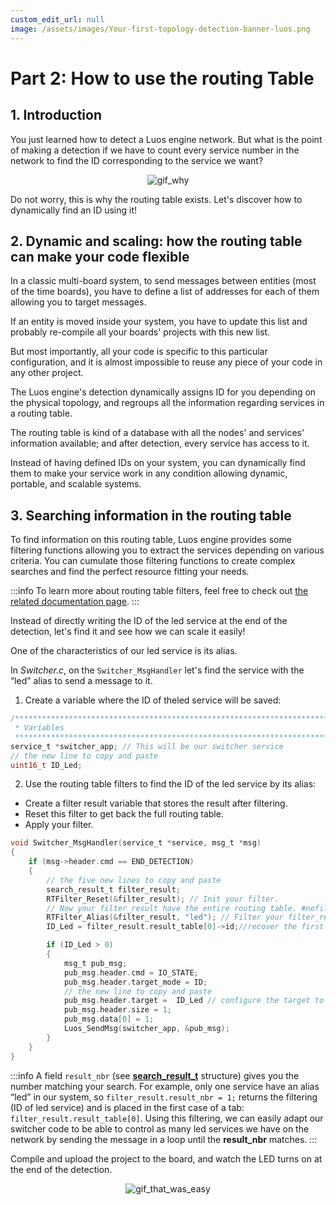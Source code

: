 ```yaml
---
custom_edit_url: null
image: /assets/images/Your-first-topology-detection-banner-luos.png
---
```



# Part 2: How to use the routing Table

## 1. Introduction

You just learned how to detect a Luos engine network. But what is the point of making a detection if we have to count every service number in the network to find the ID corresponding to the service we want?

<div align="center">
  <Image
    src="https://media.giphy.com/media/z1GQ9t8FxipnG/giphy-downsized-large.gif"
    className="gif_tutorial"
    alt="gif_why"
  />
</div>

Do not worry, this is why the routing table exists.
Let's discover how to dynamically find an ID using it!

## 2. Dynamic and scaling: how the routing table can make your code flexible

In a classic multi-board system, to send messages between entities (most of the time boards), you have to define a list of addresses for each of them allowing you to target messages.

If an entity is moved inside your system, you have to update this list and probably re-compile all your boards' projects with this new list.

But most importantly, all your code is specific to this particular configuration, and it is almost impossible to reuse any piece of your code in any other project.

The Luos engine's detection dynamically assigns ID for you depending on the physical topology, and regroups all the information regarding services in a routing table.

The routing table is kind of a database with all the nodes' and services' information available; and after detection, every service has access to it.

Instead of having defined IDs on your system, you can dynamically find them to make your service work in any condition allowing dynamic, portable, and scalable systems.

## 3. Searching information in the routing table

To find information on this routing table, Luos engine provides some filtering functions allowing you to extract the services depending on various criteria. You can cumulate those filtering functions to create complex searches and find the perfect resource fitting your needs.

:::info
To learn more about routing table filters, feel free to check out [the related documentation page](/documentation/luos-technology/services/routing-table).
:::

Instead of directly writing the ID of the led service at the end of the detection, let's find it and see how we can scale it easily!

One of the characteristics of our led service is its alias.

In _Switcher.c_, on the `Switcher_MsgHandler` let's find the service with the “led” alias to send a message to it.

1. Create a variable where the ID of theled service will be saved:

```c
/*******************************************************************************
 * Variables
 ******************************************************************************/
service_t *switcher_app; // This will be our switcher service
// the new line to copy and paste
uint16_t ID_Led;
```

2. Use the routing table filters to find the ID of the led service by its alias:

- Create a filter result variable that stores the result after filtering.
- Reset this filter to get back the full routing table.
- Apply your filter.

```c
void Switcher_MsgHandler(service_t *service, msg_t *msg)
{
    if (msg->header.cmd == END_DETECTION)
    {
		// the five new lines to copy and paste
		search_result_t filter_result;
        RTFilter_Reset(&filter_result); // Init your filter.
		// Now your filter_result have the entire routing table. #nofilter ;)
        RTFilter_Alias(&filter_result, "led"); // Filter your filter_result only keep the services with the alias "led"
		ID_Led = filter_result.result_table[0]->id;//recover the first service ID with alias "led"

		if (ID_Led > 0)
        {
	        msg_t pub_msg;
	        pub_msg.header.cmd = IO_STATE;
	        pub_msg.header.target_mode = ID;
			// the new line to copy and paste
	        pub_msg.header.target =  ID_Led // configure the target to be our led service ID
	        pub_msg.header.size = 1;
	        pub_msg.data[0] = 1;
	        Luos_SendMsg(switcher_app, &pub_msg);
		}
    }
}
```

:::info
A field `result_nbr` (see **[search_result_t](/documentation/luos-technology/services/routing-table)** structure) gives you the number matching your search.
For example, only one service have an alias “led” in our system, so `filter_result.result_nbr = 1;` returns the filtering (ID of led service) and is placed in the first case of a tab: `filter_result.result_table[0]`.
Using this filtering, we can easily adapt our switcher code to be able to control as many led services we have on the network by sending the message in a loop until the **result_nbr** matches.
:::

Compile and upload the project to the board, and watch the LED turns on at the end of the detection.

<div align="center">
  <Image
    src="https://media.giphy.com/media/zcCGBRQshGdt6/giphy.gif"
    className="gif_tutorial"
    alt="gif_that_was_easy"
  />
</div>

